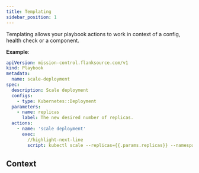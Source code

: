 ```yaml
---
title: Templating
sidebar_position: 1
---
```



Templating allows your playbook actions to work in context of a config, health check or a component.

**Example**:

```yaml title='scale-deployment.yaml'
apiVersion: mission-control.flanksource.com/v1
kind: Playbook
metadata:
  name: scale-deployment
spec:
  description: Scale deployment
  configs:
    - type: Kubernetes::Deployment
  parameters:
    - name: replicas
      label: The new desired number of replicas.
  actions:
    - name: 'scale deployment'
      exec:
        //highlight-next-line
        script: kubectl scale --replicas={{.params.replicas}} --namespace={{.config.tags.namespace}} deployment {{.config.name}}
```

## Context

<Context/>
